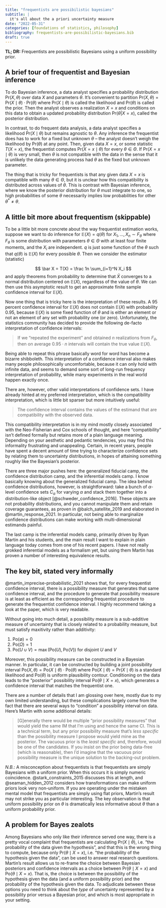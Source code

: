 ```yaml
---
title: "frequentists are possibilistic bayesians"
subtitle: |
  it's all about the a priori uncertainty measure
date: "2022-05-31"
categories: [foundations of statistics, philosophy]
bibliography: frequentists-are-possibilistic-bayesians.bib
draft: true
---
```


**TL; DR:** Frequentists are possibilistic Bayesians using a uniform possibility prior.

## A brief tour of frequentist and Bayesian inference

To do Bayesian inference, a data analyst specifies a probability distribution $\mathrm{Pr}(X, \theta)$ over data $X$ and parameters $\theta$. It's convenient to partition $\mathrm{Pr}(X, \theta) = \mathrm{Pr}(X \mid \theta) \cdot \mathrm{Pr}(\theta)$ where $\mathrm{Pr}(X \mid \theta)$ is called the likelihood and $\mathrm{Pr}(\theta)$ is called the prior. Then the analyst observes a realization $X = x$ and conditions on this data to obtain a updated probability distribution $\mathrm{Pr}(\theta|X=x)$, called the posterior distribution.

In contrast, to do frequent data analysis, a data analyst specifies a likelihood $\mathrm{Pr}(X \mid \theta)$ but remains agnostic to $\theta$. Any inference the frequentist does has to work for a fixed but unknown $\theta$ -- the analyst doesn't weigh the likelihood by $\mathrm{Pr}(\theta)$ at any point. Then, given data $X=x$, or some statistic $T(X = x)$, the frequentist computes $\mathrm{Pr}(X = x \mid \theta)$ for every $\theta \in \Theta$. If $\mathrm{Pr}(X = x \mid \theta)$ is very small, then $\theta$ is not compatible with the data in the sense that it is unlikely the data generating process had $\theta$ as the fixed but unknown parameter.

The thing that is tricky for frequentists is that any given data $X=x$ is compatible with many $\theta \in \Theta$, but it is unclear how this compatibility is distributed across values of $\theta$. This is contrast with Bayesian inference, where we know the posterior distribution for $\theta$ must integrate to one, so high probabilities of some $\theta$ necessarily implies low probabilities for other $\theta^* \neq \theta$.

## A little bit more about frequentism (skippable)

To be a little bit more concrete about the way frequentist estimation works, suppose we want to do inference for $\mathbb E(X) = q(\theta)$ for $X_1, ..., X_n \sim F_\theta$ where $F_\theta$ is some distribution with parameters $\theta \in \Theta$ with at least four finite moments, and the $X_i$ are independent. $q$ is just some function of the $\theta$ such that $q(\theta)$ is $\mathbb E(X)$ for every possible $\theta$.  Then we consider the estimator (statistic)

$$
\bar X = T(X) = \frac 1n \sum_{i=1}^N X_i
$$
and apply theorems from probability to determine that $\bar X$ converges to a normal distribution centered on $\mathbb E(X)$, regardless of the value of $\theta$. We can then use this asymptotic result to get an approximate finite sample confidence interval for $\mathbb E(X)$.

Now one thing that is tricky here is the interpretation of these results. A 95 percent confidence interval for $\mathbb E(X)$ does not contain $\mathbb E(X)$ with probability 0.95, because $\mathbb E(X)$ is some fixed function of $\theta$ and is either an element or not an element of any set with probability one (or zero). Unfortunately, the statistics community has decided to provide the following de-facto interpretation of confidence intervals:

> If we "repeated the experiment" and obtained $n$ realizations from $F_\theta$, then on average $0.95 \cdot n$ intervals will contain the true value $\mathbb E(X)$.

Being able to repeat this phrase basically word for word has become a bizarre shibboleth. This interpretation of a confidence interval also makes many people philosophically uncomfortable, because it can only hold with infinite data, and seems to demand some sort of long-run frequency interpretation of probability, while many experiments in the real world happen exactly once.

There are, however, other valid interpretations of confidence sets. I have already hinted at my preferred interpretation, which is the compatibility interpretation, which is little bit sparser but more intuitively useful:

> The confidence interval contains the values of the estimand that are compatibility with the observed data.

This compatibility interpretation is in my mind mostly closely associated with the Neo-Fisherian and Cox schools of thought, and here "compatibility" isn't defined formally but retains more of a plain language meaning. Depending on your aesthetic and pedantic tendencies, you may find this informality frustrating and unappealing. Certain, in recent years, people have spent a decent amount of time trying to characterize confidence sets by relating them to uncertainty distributions, in hopes of attaining something roughly like the Bayesian's posterior.

There are three major pushes here: the generalized fiducial camp, the confidence distribution camp, and the inferential models camp. I know basically knowing about the generalized fiducial camp. The idea behind confidence distributions, however, is straightforward: take a bunch of $\alpha$-level confidence sets $C_\alpha$ for varying $\alpha$ and stack them together into a distribution-like object [@schweder_confidence_2016]. These objects are not probability distributions, and you cannot manipulate them and retain coverage guarantees, as proven in @balch_satellite_2019 and elaborated in @martin_response_2021. In particular, not being able to marginalize confidence distributions can make working with multi-dimensional estimands painful.

The last camp is the inferential models camp, primarily driven by Ryan Martin and his students, and the main result I want to explain in plain language today comes from one of his recent papers. I have not really grokked inferential models as a formalism yet, but using them Martin has proven a number of interesting equivalence results.

## The key bit, stated very informally

@martin_imprecise-probabilistic_2021 shows that, for every frequentist confidence interval, there is a possibility measure that generates that same confidence interval, and the procedure to generate that possibility measure is at least as efficient as the corresponding frequentist procedure to generate the frequentist confidence interval. I highly recommend taking a look at the paper, which is very readable.

Without going into much detail, a possibility measure is a sub-additive measure of uncertainty that is closely related to a probability measure, but must satisfy maxitivity rather than additivity: 

1. $\mathrm{Po}(\emptyset) = 0$
2. $\mathrm{Po}(\Omega) = 1$
3. $\mathrm{Po}(U \cup V) = \max(\mathrm{Po}(U), \mathrm{Po}(V))$ for disjoint $U$ and $V$

Moreover, this possibility measure can be constructed in a Bayesian manner. In particular, it can be constructed by building a joint possibility interval $\mathrm{Po}(X, \theta) = \mathrm{Po}(X \mid \theta) \cdot \mathrm{Po}(\theta)$ where $\mathrm{Po}(X \mid \theta) = \mathrm{Pr}(X \mid \theta)$ is a standard likelihood and $\mathrm{Po}(\theta)$ is uniform plausibility contour. Conditioning on the data leads to the "posterior" possibility interval $\mathrm{Po}(\theta \mid X = x)$, which generates a confidence interval that matches the frequentist one.

There are a number of details that I am glossing over here, mostly due to my own limited understanding, but these complications largely come from the fact that there are several ways to "condition" a possibility interval on data. Here's Martin with some additional details:

> [G]enerally there would be multiple "prior possibility measures" that would yield the same IM that I'm using and hence the same CI.  This is a technical term, but any prior possibility measure that's *less specific* than the possibility measure I propose would yield mine as the posterior.  The vacuous prior is the *least specific* and, therefore, would be one of the candidates.  If you insist on the prior being data-free (which is reasonable), then I'd imagine that the vacuous prior possibility measure is the unique solution to the backing-out problem.

*N.B.*: A misconception about frequentists is that frequentists are simply Bayesians with a uniform prior. When this occurs it is simply numeric coincidence. @stark_constraints_2015 discusses this at length, and @seaman_hidden_2012 considers how transformations can make uniform priors look very non-uniform. If you are operating under the mistaken mental model that frequentists are simply using flat priors, Martin's result may not strike you as particular interesting. The key observation is that uniform possibility prior on $\theta$ is dramatically less informative about $\theta$ than a uniform probability prior.

## A problem for Bayes zealots

Among Bayesians who only like their inference served one way, there is a pretty vocal complaint that frequentists are calculating $\mathrm{Pr}(X \mid \theta)$, i.e. "the probability of the data given the hypothesis", and that this is the wrong thing to compute, because only $\mathrm{Pr}(\theta \mid X = x)$, i.e. "the probability of the hypothesis given the data", can be used to answer real research questions. Martin's result allows us to re-frame the choice between Bayesian posteriors and confidence intervals as a choice between $\mathrm{Pr}(\theta \mid X = x)$ and $\mathrm{Po}(\theta \mid X = x)$. That is, the choice is between the possibility of the hypothesis given the data (and a uniform possibility prior) and the probability of the hypothesis given the data. To adjudicate between these options you need to think about the *type* of uncertainty represented by a possibility prior versus a Bayesian prior, and which is most appropriate in your setting.
